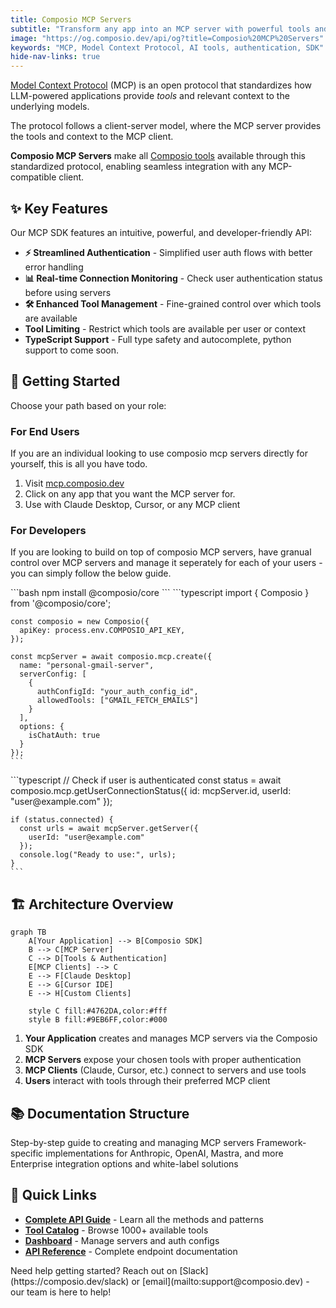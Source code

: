 ```yaml
---
title: Composio MCP Servers
subtitle: "Transform any app into an MCP server with powerful tools and seamless authentication"
image: "https://og.composio.dev/api/og?title=Composio%20MCP%20Servers"   # image for socials
keywords: "MCP, Model Context Protocol, AI tools, authentication, SDK"
hide-nav-links: true
---
```


[Model Context Protocol](https://modelcontextprotocol.io/introduction) (MCP) is an open protocol that standardizes how LLM-powered applications provide _tools_ and relevant context to the underlying models.

The protocol follows a client-server model, where the MCP server provides the tools and context to the MCP client.

**Composio MCP Servers** make all [Composio tools](/tools) available through this standardized protocol, enabling seamless integration with any MCP-compatible client.

## ✨ Key Features

Our MCP SDK features an intuitive, powerful, and developer-friendly API:

- **⚡ Streamlined Authentication** - Simplified user auth flows with better error handling
- **📊 Real-time Connection Monitoring** - Check user authentication status before using servers
- **🛠 Enhanced Tool Management** - Fine-grained control over which tools are available
- **Tool Limiting** - Restrict which tools are available per user or context
- **TypeScript Support** - Full type safety and autocomplete, python support to come soon.


## 🚀 Getting Started

Choose your path based on your role:

### For End Users
If you are an individual looking to use composio mcp servers directly for yourself, this is all you have todo.

1. Visit [mcp.composio.dev](https://mcp.composio.dev) 
2. Click on any app that you want the MCP server for.
3. Use with Claude Desktop, Cursor, or any MCP client

### For Developers  
If you are looking to build on top of composio MCP servers, have granual control over MCP servers and manage it seperately for each of your users - you can simply follow the below guide.

<Steps>
  <Step title="Install the SDK">
    ```bash
    npm install @composio/core
    ```
  </Step>
  <Step title="Create your first server">
    ```typescript
    import { Composio } from '@composio/core';

    const composio = new Composio({
      apiKey: process.env.COMPOSIO_API_KEY,
    });

    const mcpServer = await composio.mcp.create({
      name: "personal-gmail-server",
      serverConfig: [
        {
          authConfigId: "your_auth_config_id",
          allowedTools: ["GMAIL_FETCH_EMAILS"]
        }
      ],
      options: {
        isChatAuth: true
      }
    });
    ```
  </Step>
  <Step title="Generate user-specific URLs">
    ```typescript
    // Check if user is authenticated
    const status = await composio.mcp.getUserConnectionStatus({
      id: mcpServer.id,
      userId: "user@example.com"
    });

    if (status.connected) {
      const urls = await mcpServer.getServer({
        userId: "user@example.com"
      });
      console.log("Ready to use:", urls);
    }
    ```
  </Step>
</Steps>

## 🏗 Architecture Overview

```mermaid
graph TB
    A[Your Application] --> B[Composio SDK]
    B --> C[MCP Server]
    C --> D[Tools & Authentication]
    E[MCP Clients] --> C
    E --> F[Claude Desktop]
    E --> G[Cursor IDE] 
    E --> H[Custom Clients]
    
    style C fill:#4762DA,color:#fff
    style B fill:#9EB6FF,color:#000
```

1. **Your Application** creates and manages MCP servers via the Composio SDK
2. **MCP Servers** expose your chosen tools with proper authentication
3. **MCP Clients** (Claude, Cursor, etc.) connect to servers and use tools
4. **Users** interact with tools through their preferred MCP client

## 📚 Documentation Structure

<Cards>
  <Card title="Developer Guide" href="/docs/mcp-developers" icon="code">
    Step-by-step guide to creating and managing MCP servers
  </Card>
  <Card title="Provider Examples" href="/docs/mcp-providers" icon="layers">
    Framework-specific implementations for Anthropic, OpenAI, Mastra, and more
  </Card>
  <Card title="Partner Program" href="/docs/mcp-partner-api" icon="handshake">
    Enterprise integration options and white-label solutions
  </Card>
</Cards>

## 🔗 Quick Links

- **[Complete API Guide](/docs/mcp/introduction)** - Learn all the methods and patterns
- **[Tool Catalog](/tools)** - Browse 1000+ available tools
- **[Dashboard](https://platform.composio.dev)** - Manage servers and auth configs
- **[API Reference](/api-reference/mcp)** - Complete endpoint documentation

<Tip>
Need help getting started? Reach out on [Slack](https://composio.dev/slack) or [email](mailto:support@composio.dev) - our team is here to help!
</Tip>

